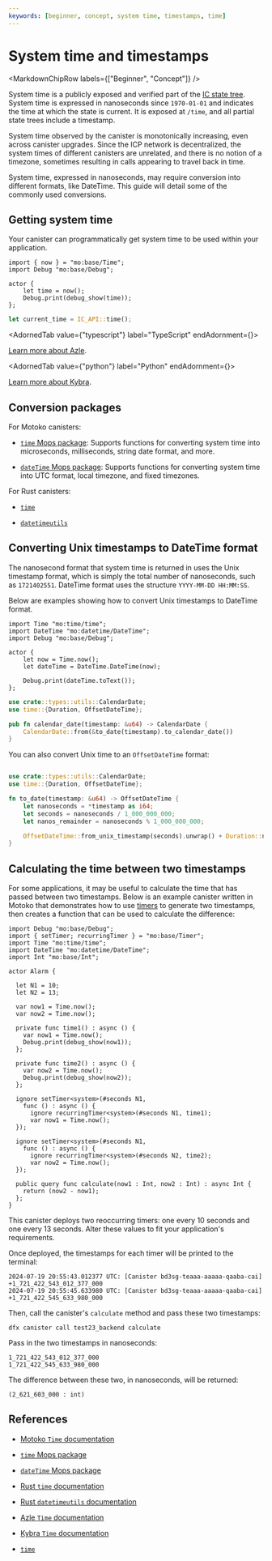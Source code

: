 ```yaml
---
keywords: [beginner, concept, system time, timestamps, time]
---
```



# System time and timestamps

<MarkdownChipRow labels={["Beginner", "Concept"]} />

System time is a publicly exposed and verified part of the [IC state tree](/docs/current/references/ic-interface-spec#state-tree). System time is expressed in nanoseconds since `1970-01-01` and indicates the time at which the state is current. It is exposed at `/time`, and all partial state trees include a timestamp.

System time observed by the <GlossaryTooltip>canister</GlossaryTooltip> is monotonically increasing, even across canister upgrades. Since the ICP network is decentralized, the system times of different canisters are unrelated, and there is no notion of a timezone, sometimes resulting in calls appearing to travel back in time.

System time, expressed in nanoseconds, may require conversion into different formats, like DateTime. This guide will detail some of the commonly used conversions.

## Getting system time

Your canister can programmatically get system time to be used within your application.

<AdornedTabs groupId="language">
<TabItem value="motoko" label="Motoko">

```motoko no-repl
import { now } = "mo:base/Time";
import Debug "mo:base/Debug";

actor {
    let time = now();
    Debug.print(debug_show(time));
};

```

</TabItem>

<TabItem value="rust" label="Rust">

```rust
let current_time = IC_API::time();
```

</TabItem>

<AdornedTab value={"typescript"} label="TypeScript" endAdornment={<BetaChip />}>

[Learn more about Azle](https://demergent-labs.github.io/azle/timers.html).

</AdornedTab>

<AdornedTab value={"python"} label="Python" endAdornment={<BetaChip />}>

[Learn more about Kybra](https://demergent-labs.github.io/kybra/timers.html).

</AdornedTab>
</AdornedTabs>

## Conversion packages

For Motoko canisters:

- [`time` Mops package](https://mops.one/time): Supports functions for converting system time into microseconds, milliseconds, string date format, and more.

- [`dateTime` Mops package](https://mops.one/datetime): Supports functions for converting system time into UTC format, local timezone, and fixed timezones.

For Rust canisters:

- [`time`](https://time-rs.github.io/api/time/index.html)

- [`datetimeutils`](https://crates.io/crates/datetimeutils)

## Converting Unix timestamps to DateTime format

The nanosecond format that system time is returned in uses the Unix timestamp format, which is simply the total number of nanoseconds, such as `1721402551`. DateTime format uses the structure `YYYY-MM-DD HH:MM:SS`.

Below are examples showing how to convert Unix timestamps to DateTime format.

<AdornedTabs groupId="language">
<TabItem value="motoko" label="Motoko">

```motoko no-repl
import Time "mo:time/time";
import DateTime "mo:datetime/DateTime";
import Debug "mo:base/Debug";

actor {
    let now = Time.now();
    let dateTime = DateTime.DateTime(now);

    Debug.print(dateTime.toText());
};
```

</TabItem>

<TabItem value="rust" label="Rust">

```rust
use crate::types::utils::CalendarDate;
use time::{Duration, OffsetDateTime};

pub fn calendar_date(timestamp: &u64) -> CalendarDate {
    CalendarDate::from(&to_date(timestamp).to_calendar_date())
}
```

You can also convert Unix time to an `OffsetDateTime` format:

```rust

use crate::types::utils::CalendarDate;
use time::{Duration, OffsetDateTime};

fn to_date(timestamp: &u64) -> OffsetDateTime {
    let nanoseconds = *timestamp as i64;
    let seconds = nanoseconds / 1_000_000_000;
    let nanos_remainder = nanoseconds % 1_000_000_000;

    OffsetDateTime::from_unix_timestamp(seconds).unwrap() + Duration::nanoseconds(nanos_remainder)
}
```

</TabItem>
</AdornedTabs>

## Calculating the time between two timestamps

For some applications, it may be useful to calculate the time that has passed between two timestamps. Below is an example canister written in Motoko that demonstrates how to use [timers](periodic-tasks-timers.mdx) to generate two timestamps, then creates a function that can be used to calculate the difference:

```motoko no-repl
import Debug "mo:base/Debug";
import { setTimer; recurringTimer } = "mo:base/Timer";
import Time "mo:time/time";
import DateTime "mo:datetime/DateTime";
import Int "mo:base/Int";

actor Alarm {

  let N1 = 10;
  let N2 = 13;

  var now1 = Time.now();
  var now2 = Time.now();

  private func time1() : async () {
    var now1 = Time.now();
    Debug.print(debug_show(now1));
  };

  private func time2() : async () {
    var now2 = Time.now();
    Debug.print(debug_show(now2));
  };

  ignore setTimer<system>(#seconds N1,
    func () : async () {
      ignore recurringTimer<system>(#seconds N1, time1);
      var now1 = Time.now();
  });

  ignore setTimer<system>(#seconds N1,
    func () : async () {
      ignore recurringTimer<system>(#seconds N2, time2);
      var now2 = Time.now();
  });

  public query func calculate(now1 : Int, now2 : Int) : async Int {
    return (now2 - now1);
  };
}
```

This canister deploys two reoccurring timers: one every 10 seconds and one every 13 seconds. Alter these values to fit your application's requirements.

Once deployed, the timestamps for each timer will be printed to the terminal:

```
2024-07-19 20:55:43.012377 UTC: [Canister bd3sg-teaaa-aaaaa-qaaba-cai] +1_721_422_543_012_377_000
2024-07-19 20:55:45.633980 UTC: [Canister bd3sg-teaaa-aaaaa-qaaba-cai] +1_721_422_545_633_980_000
```

Then, call the canister's `calculate` method and pass these two timestamps:

```
dfx canister call test23_backend calculate
```

Pass in the two timestamps in nanoseconds:

```
1_721_422_543_012_377_000
1_721_422_545_633_980_000
```

The difference between these two, in nanoseconds, will be returned:

```
(2_621_603_000 : int)
```

## References

- [Motoko `Time` documentation](/docs/current/motoko/main/base/Time/)

- [`time` Mops package](https://mops.one/time)

- [`dateTime` Mops package](https://mops.one/datetime)

- [Rust `time` documentation](https://time-rs.github.io/api/time/index.html)

- [Rust `datetimeutils` documentation](https://crates.io/crates/datetimeutils)

- [Azle `Time` documentation](https://demergent-labs.github.io/azle/the_azle_book.html)

- [Kybra `Time` documentation](https://demergent-labs.github.io/kybra/)

- [`time`](https://time-rs.github.io/api/time/index.html)